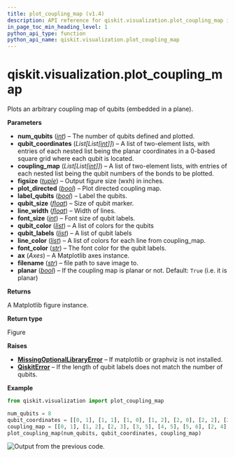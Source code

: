 ```yaml
---
title: plot_coupling_map (v1.4)
description: API reference for qiskit.visualization.plot_coupling_map in qiskit v1.4
in_page_toc_min_heading_level: 1
python_api_type: function
python_api_name: qiskit.visualization.plot_coupling_map
---
```


<span id="qiskit-visualization-plot-coupling-map" />

# qiskit.visualization.plot\_coupling\_map

<Function id="qiskit.visualization.plot_coupling_map" isDedicatedPage={true} github="https://github.com/Qiskit/qiskit/tree/stable/1.4/qiskit/visualization/gate_map.py#L970-L1158" signature="qiskit.visualization.plot_coupling_map(num_qubits, qubit_coordinates, coupling_map, figsize=None, plot_directed=False, label_qubits=True, qubit_size=None, line_width=4, font_size=None, qubit_color=None, qubit_labels=None, line_color=None, font_color='white', ax=None, filename=None, *, planar=True)">
  Plots an arbitrary coupling map of qubits (embedded in a plane).

  **Parameters**

  *   **num\_qubits** ([*int*](https://docs.python.org/3/library/functions.html#int "(in Python v3.13)")) – The number of qubits defined and plotted.
  *   **qubit\_coordinates** (*List\[List\[*[*int*](https://docs.python.org/3/library/functions.html#int "(in Python v3.13)")*]]*) – A list of two-element lists, with entries of each nested list being the planar coordinates in a 0-based square grid where each qubit is located.
  *   **coupling\_map** (*List\[List\[*[*int*](https://docs.python.org/3/library/functions.html#int "(in Python v3.13)")*]]*) – A list of two-element lists, with entries of each nested list being the qubit numbers of the bonds to be plotted.
  *   **figsize** ([*tuple*](https://docs.python.org/3/library/stdtypes.html#tuple "(in Python v3.13)")) – Output figure size (wxh) in inches.
  *   **plot\_directed** ([*bool*](https://docs.python.org/3/library/functions.html#bool "(in Python v3.13)")) – Plot directed coupling map.
  *   **label\_qubits** ([*bool*](https://docs.python.org/3/library/functions.html#bool "(in Python v3.13)")) – Label the qubits.
  *   **qubit\_size** ([*float*](https://docs.python.org/3/library/functions.html#float "(in Python v3.13)")) – Size of qubit marker.
  *   **line\_width** ([*float*](https://docs.python.org/3/library/functions.html#float "(in Python v3.13)")) – Width of lines.
  *   **font\_size** ([*int*](https://docs.python.org/3/library/functions.html#int "(in Python v3.13)")) – Font size of qubit labels.
  *   **qubit\_color** ([*list*](https://docs.python.org/3/library/stdtypes.html#list "(in Python v3.13)")) – A list of colors for the qubits
  *   **qubit\_labels** ([*list*](https://docs.python.org/3/library/stdtypes.html#list "(in Python v3.13)")) – A list of qubit labels
  *   **line\_color** ([*list*](https://docs.python.org/3/library/stdtypes.html#list "(in Python v3.13)")) – A list of colors for each line from coupling\_map.
  *   **font\_color** ([*str*](https://docs.python.org/3/library/stdtypes.html#str "(in Python v3.13)")) – The font color for the qubit labels.
  *   **ax** (*Axes*) – A Matplotlib axes instance.
  *   **filename** ([*str*](https://docs.python.org/3/library/stdtypes.html#str "(in Python v3.13)")) – file path to save image to.
  *   **planar** ([*bool*](https://docs.python.org/3/library/functions.html#bool "(in Python v3.13)")) – If the coupling map is planar or not. Default: `True` (i.e. it is planar)

  **Returns**

  A Matplotlib figure instance.

  **Return type**

  Figure

  **Raises**

  *   [**MissingOptionalLibraryError**](exceptions#qiskit.exceptions.MissingOptionalLibraryError "qiskit.exceptions.MissingOptionalLibraryError") – If matplotlib or graphviz is not installed.
  *   [**QiskitError**](exceptions#qiskit.exceptions.QiskitError "qiskit.exceptions.QiskitError") – If the length of qubit labels does not match the number of qubits.

  **Example**

  ```python
  from qiskit.visualization import plot_coupling_map

  num_qubits = 8
  qubit_coordinates = [[0, 1], [1, 1], [1, 0], [1, 2], [2, 0], [2, 2], [2, 1], [3, 1]]
  coupling_map = [[0, 1], [1, 2], [2, 3], [3, 5], [4, 5], [5, 6], [2, 4], [6, 7]]
  plot_coupling_map(num_qubits, qubit_coordinates, coupling_map)
  ```

  ![Output from the previous code.](/images/api/qiskit/1.4/qiskit-visualization-plot_coupling_map-1.avif)
</Function>

